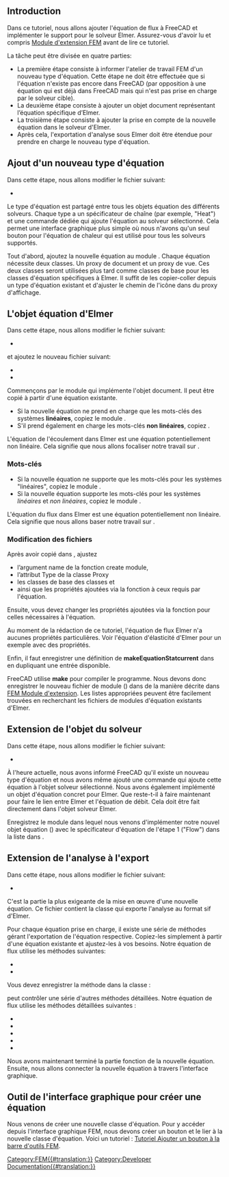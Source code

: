 <languages/>

{{TutorialInfo/fr
|Topic=Ajouter des équations FEM
|Level=Avancé
|Time=1 jour
|Author=[[User:JohnWang|JohnWang]]
|FCVersion=0.19
}}

== Introduction ==

Dans ce tutoriel, nous allons ajouter l'équation de flux à FreeCAD et implémenter le support pour le solveur Elmer. Assurez-vous d'avoir lu et compris [[Extend_FEM_Module/fr|Module d'extension FEM]] avant de lire ce tutoriel.

La tâche peut être divisée en quatre parties: 
* La première étape consiste à informer l'atelier de travail FEM d'un nouveau type d'équation. Cette étape ne doit être effectuée que si l'équation n'existe pas encore dans FreeCAD (par opposition à une équation qui est déjà dans FreeCAD mais qui n'est pas prise en charge par le solveur cible). 
* La deuxième étape consiste à ajouter un objet document représentant l’équation spécifique d’Elmer. 
* La troisième étape consiste à ajouter la prise en compte de la nouvelle équation dans le solveur d'Elmer. 
* Après cela, l'exportation d'analyse sous Elmer doit être étendue pour prendre en charge le nouveau type d'équation.

<span id="New_equation_type"></span>
== Ajout d'un nouveau type d'équation ==

Dans cette étape, nous allons modifier le fichier suivant:

* {{FileName|src/Mod/Fem/femsolver/equationbase.py}}

Le type d'équation est partagé entre tous les objets équation des différents solveurs. Chaque type a un spécificateur de chaîne (par exemple, "Heat") et une commande dédiée qui ajoute l'équation au solveur sélectionné. Cela permet une interface graphique plus simple où nous n'avons qu'un seul bouton pour l'équation de chaleur qui est utilisé pour tous les solveurs supportés.

Tout d'abord, ajoutez la nouvelle équation au module {{Incode|equationbase.py}}. Chaque équation nécessite deux classes. Un proxy de document et un proxy de vue. Ces deux classes seront utilisées plus tard comme classes de base pour les classes d'équation spécifiques à Elmer. Il suffit de les copier-coller depuis un type d'équation existant et d'ajuster le chemin de l'icône dans {{Incode|getIcon(self)}} du proxy d'affichage.

{{Code|code=
class FlowProxy(BaseProxy):
    pass

class FlowViewProxy(BaseViewProxy):
    def getIcon(self):
        return ":/icons/FEM_EquationFlow.svg"
}}

<span id="New_Elmer&#039;s_equation_object"></span>
== L'objet équation d'Elmer ==

Dans cette étape, nous allons modifier le fichier suivant:

* {{FileName|src/Mod/Fem/femsolver/elmer/equations/flow.py}}

et ajoutez le nouveau fichier suivant:

* {{FileName|src/Mod/Fem/ObjectsFem.py}}
* {{FileName|src/Mod/Fem/CMakeLists.txt}}

Commençons par le module qui implémente l'objet document. Il peut être copié à partir d'une équation existante.
* Si la nouvelle équation ne prend en charge que les mots-clés des systèmes '''linéaires''', copiez le module {{incode|femsolver/elmer/equations/elasticity.py}}. 
* S'il prend également en charge les mots-clés '''non linéaires''', copiez {{incode|femsolver/elmer/equations/heat.py}}. 
L'équation de l'écoulement dans Elmer est une équation potentiellement non linéaire. Cela signifie que nous allons focaliser notre travail sur {{incode|heat.py}}.

<span id="Keywords"></span>
=== Mots-clés ===

* Si la nouvelle équation ne supporte que les mots-clés pour les systèmes "linéaires", copiez le module {{Incode|femsolver/elmer/equations/elasticity.py}}. 
* Si la nouvelle équation supporte les mots-clés pour les systèmes ''linéaires'' et ''non linéaires'', copiez le module {{Incode|femsolver/elmer/equations/heat.py}}. 

L'équation du flux dans Elmer est une équation potentiellement non linéaire. Cela signifie que nous allons baser notre travail sur {{Incode|heat.py}}.

<span id="Editing_files"></span>
=== Modification des fichiers ===

Après avoir copié {{incode|heat.py}} dans {{incode|flow.py}}, ajustez
* l’argument name de la fonction create module,
* l’attribut Type de la classe Proxy
* les classes de base des classes {{incode|Proxy}} et {{incode|ViewProxy}}
* ainsi que les propriétés ajoutées via la fonction {{incode|obj.addProperty(..)}} à ceux requis par l'équation.

{{Code|code=
def create(doc, name="'''Flow'''"):
    return femutils.createObject(
        doc, name, Proxy, ViewProxy)

class Proxy(nonlinear.Proxy, equationbase.'''Flow'''Proxy):

    Type = "Fem::EquationElmer'''Flow'''"

    def __init__(self, obj):
        super(Proxy, self).__init__(obj)
        obj.Priority = 10

class ViewProxy(nonlinear.ViewProxy, equationbase.'''Flow'''ViewProxy):
    pass
}}

Ensuite, vous devez changer les propriétés ajoutées via la fonction {{Incode|obj.addProperty(..)}} pour celles nécessaires à l'équation.

Au moment de la rédaction de ce tutoriel, l'équation de flux Elmer n'a aucunes propriétés particulières. Voir l'équation d'élasticité d'Elmer pour un exemple avec des propriétés.

Enfin, il faut enregistrer une définition de '''makeEquationStatcurrent''' dans {{incode|ObjectsFem.py}} en dupliquant une entrée disponible.

<div class="mw-translate-fuzzy">
FreeCAD utilise '''make''' pour compiler le programme. Nous devons donc enregistrer le nouveau fichier de module ({{Incode|flow.py}}) dans {{Incode|src/Mod/Fem/CMakeLists.txt}} de la manière décrite dans [[Extend_FEM_Module/fr|FEM Module d'extension]]. Les listes appropriées peuvent être facilement trouvées en recherchant les fichiers de modules d'équation existants d'Elmer.
</div>

<span id="Extend_Solver_Object"></span>
== Extension de l'objet du solveur ==

Dans cette étape, nous allons modifier le fichier suivant:

* {{FileName|src/Mod/Fem/femsolver/elmer/solver.py}}

À l'heure actuelle, nous avons informé FreeCAD qu'il existe un nouveau type d'équation et nous avons même ajouté une commande qui ajoute cette équation à l'objet solveur sélectionné. Nous avons également implémenté un objet d'équation concret pour Elmer. Que reste-t-il à faire maintenant pour faire le lien entre Elmer et l'équation de débit. Cela doit être fait directement dans l'objet solveur Elmer.

Enregistrez le module dans lequel nous venons d'implémenter notre nouvel objet équation ({{incode|flow.py}}) avec le spécificateur d'équation de l'étape 1 (&quot;Flow&quot;) dans la liste {{incode|_EQUATIONS}} dans {{incode|elmer/solver.py}}.

{{Code|code=
from .equations import electrostatic
+from .equations import flow

...

_EQUATIONS = {
    "Heat": heat,
    "Elasticity": elasticity,
+    "Flow": flow,
}
}}

<span id="Extend_writer_object"></span>
== Extension de l'analyse à l'export ==

Dans cette étape, nous allons modifier le fichier suivant:

* {{FileName|src/Mod/Fem/femsolver/elmer/writer.py}}

C'est la partie la plus exigeante de la mise en œuvre d'une nouvelle équation. Ce fichier contient la classe {{incode|Writer}} qui exporte l'analyse au format sif d'Elmer.

Pour chaque équation prise en charge, il existe une série de méthodes gérant l'exportation de l'équation respective. Copiez-les simplement à partir d'une équation existante et ajustez-les à vos besoins. Notre équation de flux utilise les méthodes suivantes:

* {{Incode|_getFlowSolver}}
* {{Incode|_handleFlow}}

Vous devez enregistrer la méthode {{Incode|_handleFlow}} dans la classe {{Incode|Writer}} :

{{Code|code=
class Writer(object):
...
    def write(self):
...
        self._handleFlow()

...

}}

{{Incode|_handleFlow}} peut contrôler une série d'autres méthodes détaillées. Notre équation de flux utilise les méthodes détaillées suivantes :

* {{Incode|_handleFlowConstants}}
* {{Incode|_handleFlowMaterial}}
* {{Incode|_handleFlowInitialVelocity}}
* {{Incode|_handleFlowBndConditions}}
* {{Incode|_handleFlowEquation}}

Nous avons maintenant terminé la partie fonction de la nouvelle équation. Ensuite, nous allons connecter la nouvelle équation à travers l'interface graphique.

<span id="Gui_tool_to_create_an_equation"></span>
== Outil de l'interface graphique pour créer une équation ==

Nous venons de créer une nouvelle classe d'équation. Pour y accéder depuis l'interface graphique FEM, nous devons créer un bouton et le lier à la nouvelle classe d'équation. Voici un tutoriel : [[Add_Button_to_FEM_Toolbar_Tutorial/fr|Tutoriel Ajouter un bouton à la barre d'outils FEM]].

[[Category:FEM{{#translation:}}]]
[[Category:Developer Documentation{{#translation:}}]]